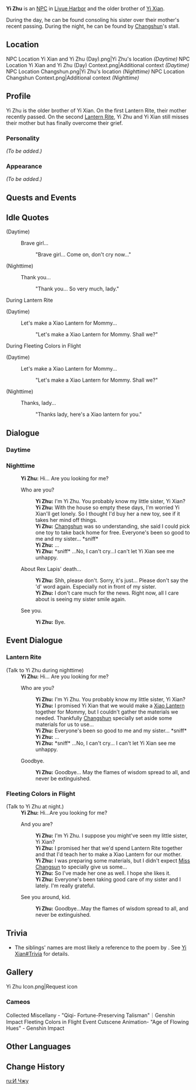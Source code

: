 {{Meta
<!-- REMOVE THIS TEMPLATE AFTER ADDING MISSING INFO -->
|missing_NPC_profile  = yes
}}
{{Character Infobox
|type             = NPC
|image            = NPC Yi Zhu.png
|region           = Liyue
|sibling          = Yi Xian
}}
'''Yi Zhu''' {{Lang|zh=一柱|zh_rm=Yī Zhù}} is an [[NPC]] in [[Liyue Harbor]] and the older brother of [[Yi Xian]].

During the day, he can be found consoling his sister over their mother's recent passing. During the night, he can be found by [[Changshun]]'s stall.

==Location==
<gallery>
NPC Location Yi Xian and Yi Zhu (Day).png|Yi Zhu's location ''(Daytime)''
NPC Location Yi Xian and Yi Zhu (Day) Context.png|Additional context ''(Daytime)''
NPC Location Changshun.png|Yi Zhu's location ''(Nighttime)''
NPC Location Changshun Context.png|Additional context ''(Nighttime)''
</gallery>

==Profile==
<!-- detailed story/lore information goes here -->
Yi Zhu is the older brother of Yi Xian.  On the first Lantern Rite, their mother recently passed. On the second [[Lantern Rite]], Yi Zhu and Yi Xian still misses their mother but has finally overcome their grief.

===Personality===
''(To be added.)''

===Appearance===
''(To be added.)''

==Quests and Events==
{{Quests and Events
|Lantern Rite Tales = unique idle quotes and dialogue
|The Stars Inscribe the Year's Wishes = cutscene
}}

==Idle Quotes==
{{Dialogue start}}
;(Daytime)
: {{DIcon|Idle}} Brave girl...
:: {{A|VO Yi Zhu 01.ogg}} "Brave girl... Come on, don't cry now..."

;(Nighttime)
: {{DIcon|Idle}} Thank you...
:: {{A|VO Yi Zhu 02.ogg}} "Thank you... So very much, lady."
{{Dialogue end}}

;During Lantern Rite
{{Dialogue start}}
;(Daytime)<!-- nightime quote is same as normal -->
: {{DIcon|Idle}} Let's make a Xiao Lantern for Mommy...
:: {{A|VO Yi Zhu Lantern Rite 01.ogg}} "Let's make a Xiao Lantern for Mommy. Shall we?"
{{Dialogue end}}

;During Fleeting Colors in Flight
{{Dialogue start}}
;(Daytime)
: {{DIcon|Idle}} Let's make a Xiao Lantern for Mommy...
:: {{A|VO Yi Zhu Lantern Rite 01.ogg}} "Let's make a Xiao Lantern for Mommy. Shall we?"

;(Nighttime)
: {{DIcon|Idle}} Thanks, lady...
:: {{A|VO Yi Zhu Lantern Rite 02.ogg}} "Thanks lady, here's a Xiao lantern for you."
{{Dialogue end}}

==Dialogue==
===Daytime===
{{Transclude|Yi Xian|Dialogue}}

===Nighttime===
{{Dialogue start}}
:'''Yi Zhu:''' Hi... Are you looking for me?
:{{DIcon}} Who are you?
::'''Yi Zhu:''' I'm Yi Zhu. You probably know my little sister, Yi Xian?
::'''Yi Zhu:''' With the house so empty these days, I'm worried Yi Xian'll get lonely. So I thought I'd buy her a new toy, see if it takes her mind off things.
::'''Yi Zhu:''' [[Changshun]] was so understanding, she said I could pick one toy to take back home for free. Everyone's been so good to me and my sister... *sniff*
::'''Yi Zhu:''' ...
::'''Yi Zhu:''' *sniff* ...No, I can't cry...I can't let Yi Xian see me unhappy.
:{{DIcon}} About Rex Lapis' death...
::'''Yi Zhu:''' Shh, please don't. Sorry, it's just... Please don't say the 'd' word again. Especially not in front of my sister.
::'''Yi Zhu:''' I don't care much for the news. Right now, all I care about is seeing my sister smile again.
:{{DIcon}} See you.
::'''Yi Zhu:''' Bye.
{{Dialogue end}}

==Event Dialogue==
===Lantern Rite===
{{Transclude|Yi Xian|Lantern Rite}}
{{Dialogue start}}
;(Talk to Yi Zhu during nighttime)
:'''Yi Zhu:''' Hi... Are you looking for me?
:{{DIcon}} Who are you?
::'''Yi Zhu:''' I'm Yi Zhu. You probably know my little sister, Yi Xian?
::'''Yi Zhu:''' I promised Yi Xian that we would make a [[Xiao Lantern]] together for Mommy, but I couldn't gather the materials we needed. Thankfully [[Changshun]] specially set aside some materials for us to use...
::'''Yi Zhu:''' Everyone's been so good to me and my sister... *sniff*
::'''Yi Zhu:''' ...
::'''Yi Zhu:''' *sniff* ...No, I can't cry... I can't let Yi Xian see me unhappy.
:{{DIcon}} Goodbye.
::'''Yi Zhu:''' Goodbye... May the flames of wisdom spread to all, and never be extinguished.
{{Dialogue end}}

===Fleeting Colors in Flight===
{{Transclude|Yi Xian|Fleeting Colors in Flight}}
{{Dialogue start}}
;(Talk to Yi Zhu at night.)
:'''Yi Zhu:''' Hi...Are you looking for me?
:{{DIcon}} And you are?
::'''Yi Zhu:'''  I'm Yi Zhu.  I suppose you might've seen my little sister, Yi Xian?
::'''Yi Zhu:''' I promised her that we'd spend Lantern Rite together and that I'd teach her to make a Xiao Lantern for our mother.
::'''Yi Zhu:''' I was preparing some materials, but I didn't expect [[Changshun|Miss Changsun]] to specially give us some...
::'''Yi Zhu:''' So I've made her one as well. I hope she likes it.
::'''Yi Zhu:''' Everyone's been taking good care of my sister and I lately.  I'm really grateful.
:{{DIcon}} See you around, kid.
::'''Yi Zhu:''' Goodbye...May the flames of wisdom spread to all, and never be extinguished.
{{Dialogue end}}

==Trivia==
* The siblings' names are most likely a reference to the poem {{Lang|''The Inlaid Harp''|zh=锦瑟|zh_rm=Jǐnsè}} by {{w|Li Shangyin}}. See [[Yi Xian#Trivia]] for details.

==Gallery==
<gallery>
Yi Zhu Icon.png|Request icon
</gallery>

===Cameos===
<gallery>
Collected Miscellany - "Qiqi- Fortune-Preserving Talisman"｜Genshin Impact
Fleeting Colors in Flight Event Cutscene Animation- "Age of Flowing Hues" - Genshin Impact
</gallery>

==Other Languages==
{{Other Languages
|default_hidden = 1
|en      = Yi Zhu
|zhs     = 一柱
|zhs_rm  = Yī Zhù
|zht     = 一柱
|zht_rm  = Yī Zhù
|ja      = 一柱
|ja_rm   = Icchuu{{Assumed}}
|ko      = 일주
|ko_rm   = Il-Ju
|es      = Yi Zhu
|fr      = Yizhu
|ru      = И Чжу
|th      = Yi Zhu
|vi      = Yi Zhu
|de      = Yi Zhu
|id      = Yi Zhu
|pt      = Yi Zhu
|tr      = Yi Zhu
|it      = Yi Zhu
}}

==Change History==
{{Change History|1.0}}

[[ru:И Чжу]]